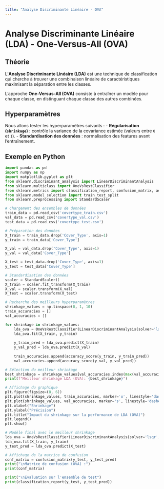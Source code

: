 ```yaml
---
title: "Analyse Discriminante Linéaire - OVA"
---
```


# Analyse Discriminante Linéaire (LDA) - One-Versus-All (OVA)

## Théorie
L'**Analyse Discriminante Linéaire (LDA)** est une technique de classification qui cherche à trouver une combinaison linéaire de caractéristiques maximisant la séparation entre les classes.

L'approche **One-Versus-All (OVA)** consiste à entraîner un modèle pour chaque classe, en distinguant chaque classe des autres combinées.

## Hyperparamètres
Nous allons tester les hyperparamètres suivants :
- **Régularisation (`shrinkage`)** : contrôle la variance de la covariance estimée (valeurs entre `0` et `1`).
- **Standardisation des données** : normalisation des features avant l'entraînement.

## Exemple en Python

```python
import pandas as pd
import numpy as np
import matplotlib.pyplot as plt
from sklearn.discriminant_analysis import LinearDiscriminantAnalysis
from sklearn.multiclass import OneVsRestClassifier
from sklearn.metrics import classification_report, confusion_matrix, accuracy_score
from sklearn.model_selection import train_test_split
from sklearn.preprocessing import StandardScaler

# Chargement des ensembles de données
train_data = pd.read_csv('covertype_train.csv')
val_data = pd.read_csv('covertype_val.csv')
test_data = pd.read_csv('covertype_test.csv')

# Préparation des données
X_train = train_data.drop('Cover_Type', axis=1)
y_train = train_data['Cover_Type']

X_val = val_data.drop('Cover_Type', axis=1)
y_val = val_data['Cover_Type']

X_test = test_data.drop('Cover_Type', axis=1)
y_test = test_data['Cover_Type']

# Standardisation des données
scaler = StandardScaler()
X_train = scaler.fit_transform(X_train)
X_val = scaler.transform(X_val)
X_test = scaler.transform(X_test)

# Recherche des meilleurs hyperparamètres
shrinkage_values = np.linspace(0, 1, 10)
train_accuracies = []
val_accuracies = []

for shrinkage in shrinkage_values:
    lda_ova = OneVsRestClassifier(LinearDiscriminantAnalysis(solver='lsqr', shrinkage=shrinkage))
    lda_ova.fit(X_train, y_train)
    
    y_train_pred = lda_ova.predict(X_train)
    y_val_pred = lda_ova.predict(X_val)
    
    train_accuracies.append(accuracy_score(y_train, y_train_pred))
    val_accuracies.append(accuracy_score(y_val, y_val_pred))

# Sélection du meilleur shrinkage
best_shrinkage = shrinkage_values[val_accuracies.index(max(val_accuracies))]
print(f"Meilleur shrinkage LDA (OVA): {best_shrinkage}")

# Affichage du graphique
plt.figure(figsize=(8, 6))
plt.plot(shrinkage_values, train_accuracies, marker='o', linestyle='dashed', label='Train Accuracy')
plt.plot(shrinkage_values, val_accuracies, marker='s', linestyle='dashed', label='Validation Accuracy')
plt.xlabel("Shrinkage")
plt.ylabel("Précision")
plt.title("Impact du shrinkage sur la performance de LDA (OVA)")
plt.legend()
plt.show()

# Modèle final avec le meilleur shrinkage
lda_ova = OneVsRestClassifier(LinearDiscriminantAnalysis(solver='lsqr', shrinkage=best_shrinkage))
lda_ova.fit(X_train, y_train)
y_test_pred = lda_ova.predict(X_test)

# Affichage de la matrice de confusion
conf_matrix = confusion_matrix(y_test, y_test_pred)
print("\nMatrice de confusion (OVA) :")
print(conf_matrix)

print("\nÉvaluation sur l'ensemble de test")
print(classification_report(y_test, y_test_pred))
```
